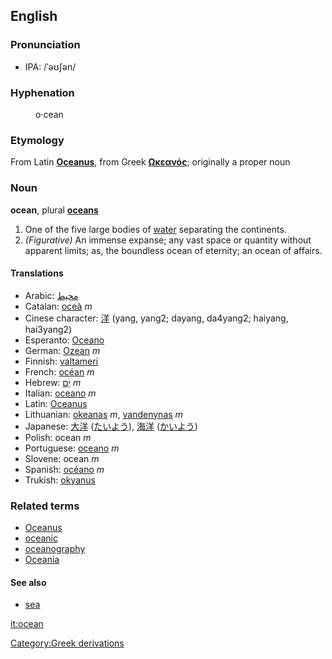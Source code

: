 ==English==
===Pronunciation===
*IPA: /ˈəʊʃən/
===Hyphenation===
:o&middot;cean

===Etymology===
From Latin '''[[Oceanus]]''', from Greek '''[[Ωκεανός]]'''; originally a proper noun

===Noun===
'''ocean''', plural '''[[oceans]]'''

# One of the five large bodies of [[water]] separating the continents.
# ''(Figurative)'' An immense expanse; any vast space or quantity without apparent limits; as, the boundless ocean of eternity; an ocean of affairs.

====Translations====
*Arabic: [[محيط]] 
*Catalan: [[oceà]] ''m''
*Cinese character: [[洋]] (yang, yang2; dayang, da4yang2; haiyang, hai3yang2)
*Esperanto: [[Oceano]]
*German: [[Ozean]] ''m''
*Finnish: [[valtameri]]
*French: [[océan]] ''m''
*Hebrew: [[ים|יָם]] ''m''
*Italian: [[oceano]] ''m''
*Latin: [[Oceanus]]
*Lithuanian: [[okeanas]] ''m'', [[vandenynas]] ''m''
*Japanese: [[大洋]] ([[たいよう]]), [[海洋]] ([[かいよう]])
*Polish: ocean ''m''
*Portuguese: [[oceano]] ''m''
*Slovene: ocean ''m''
*Spanish: [[océano]] ''m''
*Trukish: [[okyanus]]

===Related terms===
*[[Oceanus]]
*[[oceanic]]
*[[oceanography]]
*[[Oceania]]

====See also====
*[[sea]]

[[it:ocean]]
[[Category:Greek derivations]]